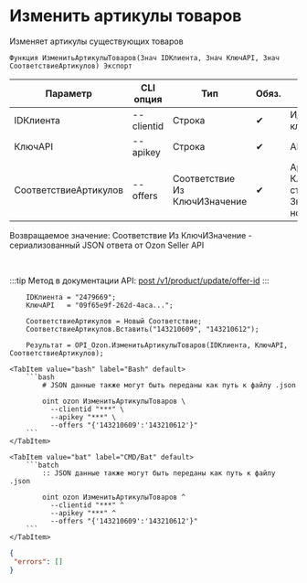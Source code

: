 ﻿---
sidebar_position: 11
---


# Изменить артикулы товаров
 Изменяет артикулы существующих товаров



`Функция ИзменитьАртикулыТоваров(Знач IDКлиента, Знач КлючAPI, Знач СоответствиеАртикулов) Экспорт`

  | Параметр | CLI опция | Тип | Обяз. | Назначение |
  |-|-|-|-|-|
  | IDКлиента | --clientid | Строка | &#x2714; | Идентификатор клиента |
  | КлючAPI | --apikey | Строка | &#x2714; | API ключ |
  | СоответствиеАртикулов | --offers | Соответствие Из КлючИЗначение | &#x2714; | Артикулы: Ключ > старый, Значение > новый |

  
  Возвращаемое значение:   Соответствие Из КлючИЗначение - сериализованный JSON ответа от Ozon Seller API

<br/>

:::tip
Метод в документации API: [post /v1/product/update/offer-id](https://docs.ozon.ru/api/seller/#operation/ProductAPI_ProductUpdateOfferID)
:::
<br/>



```bsl title="Пример использования для 1С:Предприятие/OneScript"
    IDКлиента = "2479669";
    КлючAPI   = "09f65e9f-262d-4aca...";

    СоответствиеАртикулов = Новый Соответствие;
    СоответствиеАртикулов.Вставить("143210609", "143210612");

    Результат = OPI_Ozon.ИзменитьАртикулыТоваров(IDКлиента, КлючAPI, СоответствиеАртикулов);
```
    

 <Tabs>
  
    <TabItem value="bash" label="Bash" default>
        ```bash
            # JSON данные также могут быть переданы как путь к файлу .json
            
            oint ozon ИзменитьАртикулыТоваров \
              --clientid "***" \
              --apikey "***" \
              --offers "{'143210609':'143210612'}"
        ```
    </TabItem>
  
    <TabItem value="bat" label="CMD/Bat" default>
        ```batch
            :: JSON данные также могут быть переданы как путь к файлу .json
            
            oint ozon ИзменитьАртикулыТоваров ^
              --clientid "***" ^
              --apikey "***" ^
              --offers "{'143210609':'143210612'}"
        ```
    </TabItem>
</Tabs>


```json title="Результат"
{
 "errors": []
}
```
